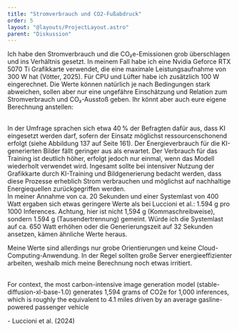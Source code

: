 ```yaml
---
title: "Stromverbrauch und CO2-Fußabdruck"
order: 5
layout: "@layouts/ProjectLayout.astro"
parent: "Diskussion"
---
```


Ich habe den Stromverbrauch und die CO₂e-Emissionen grob überschlagen und ins Verhältnis gesetzt. In meinem Fall habe ich eine Nvidia Geforce RTX 5070 Ti Grafikkarte verwendet, die eine maximale Leistungsaufnahme von 300 W hat (Vötter, 2025). Für CPU und Lüfter habe ich zusätzlich 100 W eingerechnet. Die Werte können natürlich je nach Bedingungen stark abweichen, sollen aber nur eine ungefähre Einschätzung und Relation zum Stromverbrauch und CO₂-Ausstoß geben. Ihr könnt aber auch eure eigene Berechnung anstellen:
<br />



<Power client:load />


<br />
In der Umfrage sprachen sich etwa 40 % der Befragten dafür aus, dass KI eingesetzt werden darf, sofern der Einsatz möglichst ressourcenschonend erfolgt (siehe Abbildung 137 auf Seite 161).
Der Energieverbrauch für die KI-generierten Bilder fällt geringer aus als erwartet. Der Verbrauch für das Training ist deutlich höher, erfolgt jedoch nur einmal, wenn das Modell wiederholt verwendet wird. Ingesamt sollte bei intensiver Nutzung der Grafikkarte durch KI-Training und Bildgenerierung bedacht werden, dass diese Prozesse erheblich Strom verbrauchen und möglichst auf nachhaltige Energiequellen zurückgegriffen werden.


<br />
<div class="grid-layout">
<div>
In meiner Annahme von ca. 20 Sekunden und einer Systemlast von 400 Watt ergaben sich etwas geringere Werte als bei Luccioni et al.: 1.594 g pro 1000 Inferences. Achtung, hier ist nicht 1,594 g (Kommaschreibweise), sondern 1.594 g (Tausendertrennung) gemeint. Würde ich die Systemlast auf ca. 650 Watt erhöhen oder die Generierungszeit auf 32 Sekunden ansetzen, kämen ähnliche Werte heraus.

Meine Werte sind allerdings nur grobe Orientierungen und keine Cloud-Computing-Anwendung. In der Regel sollten große Server energieeffizienter arbeiten, weshalb mich meine Berechnung noch etwas irritiert.
   </div>
<div>
<Reference
  title='Power Hungry Processing: Watts Driving the Cost of AI Deployment?' 
type="paper"
  authors="Alexandra Sasha Luccioni, Yacine Jernite, Emma Strubell" 
  year="2023"
  link="https://arxiv.org/html/2311.16863v3?utm_source=chatgpt.com" />
  </div>
  </div>
<br />
<div class="quote text-2xl my-4">
For context, the most carbon-intensive image generation model (stable-diffusion-xl-base-1.0) generates 1,594 grams of CO2e for 1,000 inferences, which is roughly the equivalent to 4.1 miles driven by an average gasline-powered passenger vehicle
</div>
<p class="citation">- Luccioni et al. (2024)</p>
 
<br />
